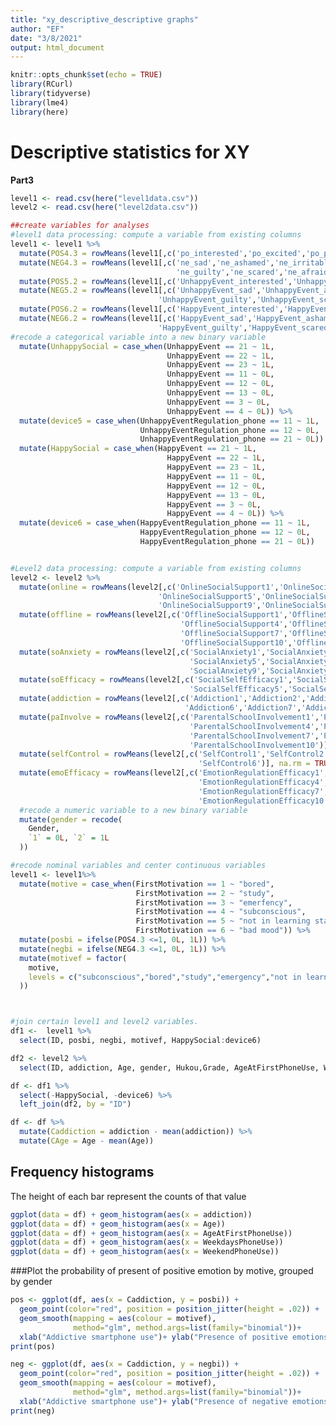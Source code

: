 ---
title: "xy_descriptive_descriptive graphs"
author: "EF"
date: "3/8/2021"
output: html_document
---

```{r setup, include=FALSE}
knitr::opts_chunk$set(echo = TRUE)
library(RCurl)
library(tidyverse)
library(lme4)
library(here)
```

# Descriptive statistics for XY

**Part3**

```{r echo=FALSE}
level1 <- read.csv(here("level1data.csv"))
level2 <- read.csv(here("level2data.csv"))

##create variables for analyses
#level1 data processing: compute a variable from existing columns
level1 <- level1 %>% 
  mutate(POS4.3 = rowMeans(level1[,c('po_interested','po_excited','po_proud')], na.rm=TRUE)) %>% 
  mutate(NEG4.3 = rowMeans(level1[,c('ne_sad','ne_ashamed','ne_irritable','ne_nervous',
                                     'ne_guilty','ne_scared','ne_afraid')], na.rm=TRUE)) %>% 
  mutate(POS5.2 = rowMeans(level1[,c('UnhappyEvent_interested','UnhappyEvent_excited','UnhappyEvent_proud')], na.rm=TRUE)) %>% 
  mutate(NEG5.2 = rowMeans(level1[,c('UnhappyEvent_sad','UnhappyEvent_ashamed','UnhappyEvent_irritable','UnhappyEvent_nervous',
                                 'UnhappyEvent_guilty','UnhappyEvent_scared','UnhappyEvent_afraid')], na.rm=TRUE)) %>% 
  mutate(POS6.2 = rowMeans(level1[,c('HappyEvent_interested','HappyEvent_excited','HappyEvent_proud')], na.rm=TRUE)) %>% 
  mutate(NEG6.2 = rowMeans(level1[,c('HappyEvent_sad','HappyEvent_ashamed','HappyEvent_irritable','HappyEvent_nervous',
                                 'HappyEvent_guilty','HappyEvent_scared','HappyEvent_afraid')], na.rm=TRUE)) %>% 
#recode a categorical variable into a new binary variable
  mutate(UnhappySocial = case_when(UnhappyEvent == 21 ~ 1L,
                                   UnhappyEvent == 22 ~ 1L,
                                   UnhappyEvent == 23 ~ 1L,
                                   UnhappyEvent == 11 ~ 0L,
                                   UnhappyEvent == 12 ~ 0L,
                                   UnhappyEvent == 13 ~ 0L,
                                   UnhappyEvent == 3 ~ 0L,
                                   UnhappyEvent == 4 ~ 0L)) %>% 
  mutate(device5 = case_when(UnhappyEventRegulation_phone == 11 ~ 1L,
                             UnhappyEventRegulation_phone == 12 ~ 0L,
                             UnhappyEventRegulation_phone == 21 ~ 0L)) %>% 
  mutate(HappySocial = case_when(HappyEvent == 21 ~ 1L,
                                   HappyEvent == 22 ~ 1L,
                                   HappyEvent == 23 ~ 1L,
                                   HappyEvent == 11 ~ 0L,
                                   HappyEvent == 12 ~ 0L,
                                   HappyEvent == 13 ~ 0L,
                                   HappyEvent == 3 ~ 0L,
                                   HappyEvent == 4 ~ 0L)) %>% 
  mutate(device6 = case_when(HappyEventRegulation_phone == 11 ~ 1L,
                             HappyEventRegulation_phone == 12 ~ 0L,
                             HappyEventRegulation_phone == 21 ~ 0L))


#Level2 data processing: compute a variable from existing columns
level2 <- level2 %>% 
  mutate(online = rowMeans(level2[,c('OnlineSocialSupport1','OnlineSocialSupport2','OnlineSocialSupport3','OnlineSocialSupport4',
                                 'OnlineSocialSupport5','OnlineSocialSupport6','OnlineSocialSupport7','OnlineSocialSupport8',
                                 'OnlineSocialSupport9','OnlineSocialSupport10','OnlineSocialSupport11')], na.rm=TRUE)) %>% 
  mutate(offline = rowMeans(level2[,c('OfflineSocialSupport1','OfflineSocialSupport2','OfflineSocialSupport3',
                                      'OfflineSocialSupport4','OfflineSocialSupport5','OfflineSocialSupport6',
                                      'OfflineSocialSupport7','OfflineSocialSupport8','OfflineSocialSupport9',
                                      'OfflineSocialSupport10','OfflineSocialSupport11')], na.rm=TRUE)) %>% 
  mutate(soAnxiety = rowMeans(level2[,c('SocialAnxiety1','SocialAnxiety2','SocialAnxiety3','SocialAnxiety4',
                                        'SocialAnxiety5','SocialAnxiety6','SocialAnxiety7','SocialAnxiety8',
                                        'SocialAnxiety9','SocialAnxiety10')], na.rm = TRUE)) %>% 
  mutate(soEfficacy = rowMeans(level2[,c('SocialSelfEfficacy1','SocialSelfEfficacy2','SocialSelfEfficacy3','SocialSelfEfficacy4',
                                        'SocialSelfEfficacy5','SocialSelfEfficacy6')], na.rm = TRUE)) %>% 
  mutate(addiction = rowMeans(level2[,c('Addiction1','Addiction2','Addiction3','Addiction4','Addiction5',
                                       'Addiction6','Addiction7','Addiction8','Addiction9','Addiction10')], na.rm = TRUE)) %>% 
  mutate(paInvolve = rowMeans(level2[,c('ParentalSchoolInvolvement1','ParentalSchoolInvolvement2','ParentalSchoolInvolvement3',
                                        'ParentalSchoolInvolvement4','ParentalSchoolInvolvement5','ParentalSchoolInvolvement6',
                                        'ParentalSchoolInvolvement7','ParentalSchoolInvolvement8','ParentalSchoolInvolvement9',
                                        'ParentalSchoolInvolvement10')], na.rm = TRUE)) %>% 
  mutate(selfControl = rowMeans(level2[,c('SelfControl1','SelfControl2','SelfControl3','SelfControl4','SelfControl5',
                                          'SelfControl6')], na.rm = TRUE)) %>% 
  mutate(emoEfficacy = rowMeans(level2[,c('EmotionRegulationEfficacy1','EmotionRegulationEfficacy2','EmotionRegulationEfficacy3',
                                          'EmotionRegulationEfficacy4','EmotionRegulationEfficacy5','EmotionRegulationEfficacy6',
                                          'EmotionRegulationEfficacy7','EmotionRegulationEfficacy8','EmotionRegulationEfficacy9',
                                          'EmotionRegulationEfficacy10','EmotionRegulationEfficacy11','EmotionRegulationEfficacy12')], na.rm = TRUE)) %>% 
  #recode a numeric variable to a new binary variable
  mutate(gender = recode(
    Gender,
    `1` = 0L, `2` = 1L
  ))

#recode nominal variables and center continuous variables
level1 <- level1%>% 
  mutate(motive = case_when(FirstMotivation == 1 ~ "bored",
                            FirstMotivation == 2 ~ "study",
                            FirstMotivation == 3 ~ "emerfency",
                            FirstMotivation == 4 ~ "subconscious",
                            FirstMotivation == 5 ~ "not in learning state",
                            FirstMotivation == 6 ~ "bad mood")) %>% 
  mutate(posbi = ifelse(POS4.3 <=1, 0L, 1L)) %>% 
  mutate(negbi = ifelse(NEG4.3 <=1, 0L, 1L)) %>% 
  mutate(motivef = factor(
    motive,
    levels = c("subconscious","bored","study","emergency","not in learning state","bad mood")
  ))



#join certain level1 and level2 variables.
df1 <-  level1 %>% 
  select(ID, posbi, negbi, motivef, HappySocial:device6)

df2 <- level2 %>% 
  select(ID, addiction, Age, gender, Hukou,Grade, AgeAtFirstPhoneUse, WeekdaysPhoneUse, WeekendPhoneUse)

df <- df1 %>% 
  select(-HappySocial, -device6) %>% 
  left_join(df2, by = "ID")

df <- df %>% 
  mutate(Caddiction = addiction - mean(addiction)) %>% 
  mutate(CAge = Age - mean(Age))
```

## Frequency histograms

The height of each bar represent the counts of that value

```{r echo=FALSE}
ggplot(data = df) + geom_histogram(aes(x = addiction))
ggplot(data = df) + geom_histogram(aes(x = Age))
ggplot(data = df) + geom_histogram(aes(x = AgeAtFirstPhoneUse))
ggplot(data = df) + geom_histogram(aes(x = WeekdaysPhoneUse))
ggplot(data = df) + geom_histogram(aes(x = WeekendPhoneUse))
```

###Plot the probability of present of positive emotion by motive, grouped by gender
```{r}
pos <- ggplot(df, aes(x = Caddiction, y = posbi)) + 
  geom_point(color="red", position = position_jitter(height = .02)) +
  geom_smooth(mapping = aes(colour = motivef),
              method="glm", method.args=list(family="binomial"))+
  xlab("Addictive smartphone use")+ ylab("Presence of positive emotions")
print(pos)

neg <- ggplot(df, aes(x = Caddiction, y = negbi)) + 
  geom_point(color="red", position = position_jitter(height = .02)) +
  geom_smooth(mapping = aes(colour = motivef),
              method="glm", method.args=list(family="binomial"))+
  xlab("Addictive smartphone use")+ ylab("Presence of negative emotions")
print(neg)
```

